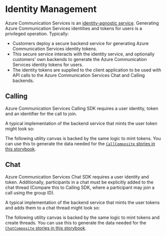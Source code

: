 

<Meta id="identitymanagement" title="Identity Managemment" />

# Identity Management

Azure Communication Services is an [identity-agnostic service][doc-acs-identities].
Generating Azure Communication Services identities and tokens for users is a privileged operation. Typically:

- Customers deploy a secure backend service for generating Azure Communication Services identity tokens.
- This secure service interacts with the identity service, and optionally customers' own backends to generate the
  Azure Communication Services identity tokens for users.
- The identity tokens are supplied to the client application to be used with API calls to the Azure Communication
  Services Chat and Calling backends.

[doc-acs-identities]: https://docs.microsoft.com/en-us/azure/communication-services/concepts/identity-model

## Calling

Azure Communication Services Calling SDK requires a user identity, token and an identifier for the call to join.

A typical implementation of the backend service that mints the user token might look so:

<Source code={CallBackendText} />

The following utility canvas is backed by the same logic to mint tokens. You can use this to generate the data needed for
the [`CallComposite` stories in this storybook](/?path=/story/composites-call-basicexample--basic-example).

<Canvas withSource="none">
  <Story story={stories.CallBackend} />
</Canvas>

## Chat

Azure Communication Services Chat SDK requires a user identity and token. Additionally, participants in a chat must be explicitly
added to the chat thread (Compare this to Calling SDK, where a participant may join a call using the group ID).

A typical implementation of the backend service that mints the user tokens and adds them to a chat thread might look so:

<Source code={ChatBackendText} />

The following utility canvas is backed by the same logic to mint tokens and create threads. You can use this to generate the
data needed for the [`ChatComposite` stories in this storybook](/?path=/docs/composites-chat-basicexample--basic-example).

<Canvas withSource="none">
  <Story story={stories.ChatBackend} />
</Canvas>
